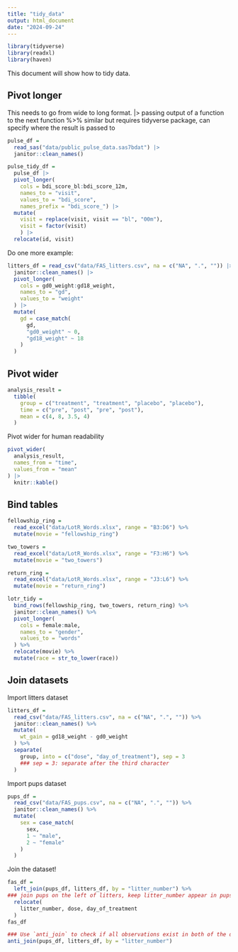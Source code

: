 ```yaml
---
title: "tidy_data"
output: html_document
date: "2024-09-24"
---
```


```r
library(tidyverse)
library(readxl)
library(haven)
```

This document will show how to tidy data.

## Pivot longer

This needs to go from wide to long format.
|> passing output of a function to the next function
%>% similar but requires tidyverse package, can specify where the result is passed to

```r
pulse_df = 
  read_sas("data/public_pulse_data.sas7bdat") |>
  janitor::clean_names() 

pulse_tidy_df = 
  pulse_df |>
  pivot_longer(
    cols = bdi_score_bl:bdi_score_12m,
    names_to = "visit",
    values_to = "bdi_score",
    names_prefix = "bdi_score_") |>
  mutate(
    visit = replace(visit, visit == "bl", "00m"),
    visit = factor(visit)
    ) |>
  relocate(id, visit)

```

Do one more example:

```r
litters_df = read_csv("data/FAS_litters.csv", na = c("NA", ".", "")) |>
  janitor::clean_names() |>
  pivot_longer(
    cols = gd0_weight:gd18_weight,
    names_to = "gd",
    values_to = "weight"
  ) |>
  mutate(
    gd = case_match(
      gd, 
      "gd0_weight" ~ 0,
      "gd18_weight" ~ 18
    )
  )
```

## Pivot wider

```r
analysis_result = 
  tibble(
    group = c("treatment", "treatment", "placebo", "placebo"),
    time = c("pre", "post", "pre", "post"),
    mean = c(4, 8, 3.5, 4)
  )
```

Pivot wider for human readability

```r
pivot_wider(
  analysis_result,
  names_from = "time",
  values_from = "mean"
) |>
  knitr::kable()
```

## Bind tables

```r
fellowship_ring = 
  read_excel("data/LotR_Words.xlsx", range = "B3:D6") %>% 
  mutate(movie = "fellowship_ring")

two_towers = 
  read_excel("data/LotR_Words.xlsx", range = "F3:H6") %>% 
  mutate(movie = "two_towers")

return_ring = 
  read_excel("data/LotR_Words.xlsx", range = "J3:L6") %>% 
  mutate(movie = "return_ring")

lotr_tidy = 
  bind_rows(fellowship_ring, two_towers, return_ring) %>%
  janitor::clean_names() %>%
  pivot_longer(
    cols = female:male,
    names_to = "gender",
    values_to = "words"
  ) %>%
  relocate(movie) %>%
  mutate(race = str_to_lower(race))
```

## Join datasets

Import litters dataset

```r
litters_df = 
  read_csv("data/FAS_litters.csv", na = c("NA", ".", "")) %>% 
  janitor::clean_names() %>% 
  mutate(
    wt_gain = gd18_weight - gd0_weight
  ) %>%
  separate(
    group, into = c("dose", "day_of_treatment"), sep = 3
    ### sep = 3: separate after the third character
  )
```

Import pups dataset

```r
pups_df = 
  read_csv("data/FAS_pups.csv", na = c("NA", ".", "")) %>% 
  janitor::clean_names() %>% 
  mutate(
    sex = case_match(
      sex,
      1 ~ "male",
      2 ~ "female"
    )
  )
```

Join the dataset!

```r
fas_df = 
  left_join(pups_df, litters_df, by = "litter_number") %>%
### join pups on the left of litters, keep litter_number appear in pups
  relocate(
    litter_number, dose, day_of_treatment
  )
fas_df

### Use `anti_join` to check if all observations exist in both of the datasets
anti_join(pups_df, litters_df, by = "litter_number")
```









